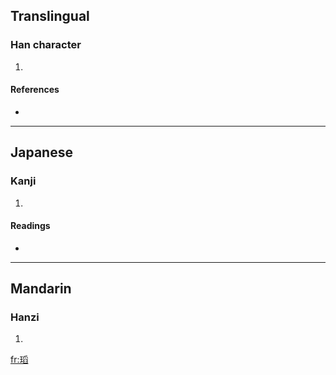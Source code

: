 ==Translingual==

===Han character===
{{Han char|rn=96|rad=玉|as=10|sn=14|four=|canj=一土月竹X (MGBHX)}}

# {{defn|Han|sort=玉10}}

====References====
* {{Han ref|kx=0739.100|dkj=21157|dj=1149.150|hdz=21131.060|uh=746B|ud=29803}}

----

==Japanese==

===Kanji===
{{ja-kanji|grade=|rs=玉10}}

# {{defn|Japanese}}

====Readings====
* {{ja-readings|on=[[とう]] (tō)|kun=|nanori=}}

----

==Mandarin==

===Hanzi===
{{cmn-hanzi|pin=[[tāo]] ([[tao1]])|wg=t'ao<sup>1</sup>}}

# {{defn|Mandarin}}

[[fr:瑫]]